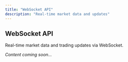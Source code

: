 ```yaml
---
title: "WebSocket API"
description: "Real-time market data and updates"
---
```


## WebSocket API

Real-time market data and trading updates via WebSocket.

*Content coming soon...* 